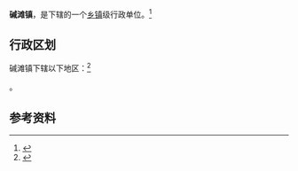 {{中国乡级行政区|62/07/02/108/000}}

'''碱滩镇'''，是{{PRC admin/fullname|62/07/02/108/000|3}}下辖的一个[[乡镇|乡镇]]级行政单位。<ref>{{PRC admin/ref sgc|{{PRC admin/parent|62/07/02/108/000}}}}</ref>

== 行政区划 ==

碱滩镇下辖以下地区：<ref>{{PRC admin/ref sgc|62/07/02/108/000}}</ref>

{{PRC admin/children|62/07/02/108/000}}。

== 参考资料 ==

{{reflist}}

{{行政区划小作品}}
{{PRC admin/navcat|62/07/02/108/000}}